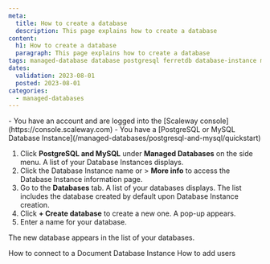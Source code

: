 ```yaml
---
meta:
  title: How to create a database
  description: This page explains how to create a database
content:
  h1: How to create a database
  paragraph: This page explains how to create a database
tags: managed-database database postgresql ferretdb database-instance mongodb
dates:
  validation: 2023-08-01
  posted: 2023-08-01
categories:
  - managed-databases
---
```


<Macro id="iam-requirements" />

<Message type="requirement">
  - You have an account and are logged into the [Scaleway console](https://console.scaleway.com)
  - You have a [PostgreSQL or MySQL Database Instance](/managed-databases/postgresql-and-mysql/quickstart)
</Message>

1. Click **PostgreSQL and MySQL** under **Managed Databases** on the side menu. A list of your Database Instances displays.
2. Click the Database Instance name or <Icon name="more" /> > **More info** to access the Database Instance information page.
3. Go to the **Databases** tab. A list of your databases displays. The list includes the database created by default upon Database Instance creation.
4. Click **+ Create database** to create a new one. A pop-up appears.
5. Enter a name for your database.

The new database appears in the list of your databases.

<Navigation title="See Also">
  <PreviousButton to="/managed-databases/postgresql-and-mysql/how-to/connect-database-instance">How to connect to a Document Database Instance</PreviousButton>
  <NextButton to="/managed-databases/postgresql-and-mysql/how-to/add-users">How to add users</NextButton>
</Navigation>